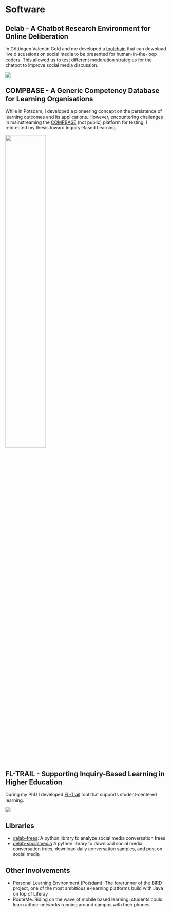 # Software

## Delab - A Chatbot Research Environment for Online Deliberation

In Göttingen Valentin Gold and me developed a [toolchain](https://github.com/juliandehne/delab) that can download live discussions on social media to be presented for human-in-the-loop coders. This allowed us to test different moderation strategies for the chatbot to improve social media discussion.

![](img/delab.png)

## COMPBASE - A Generic Competency Database for Learning Organisations

While in Potsdam, I developed a pioneering concept on the persistence of learning outcomes and its applications.
However, encountering challenges in mainstreaming the [COMPBASE](https://gitup.uni-potsdam.de/dehne/compbase) (not public) platform for testing, I redirected my thesis toward Inquiry-Based Learning.

::: {.content-visible when-format="html"}

![](img/ma_services.jpg){#fig-foo width="50%"}

:::

## FL-TRAIL - Supporting Inquiry-Based Learning in Higher Education

During my PhD I developed  [FL-Trail](https://github.com/juliandehne/fltrail) tool that supports student-centered learning.

::: {.content-visible when-format="html"}
![](img/fltrail.png)
:::

## Libraries

- [delab-trees](https://pypi.org/project/delab-trees/): A python library to analyze social media conversation trees
- [delab-socialmedia](https://pypi.org/project/delab-socialmedia/) A python library to download social media conversation trees, download daily conversation samples, and post on social media

## Other Involvements

- Personal Learning Environment (Potsdam): The forerunner of the BIRD project, one of the most ambitious e-learning platforms build with Java on top of Liferay
- RouteMe: Riding on the wave of mobile based learning: students could learn adhoc-networks running around campus with their phones
